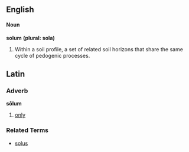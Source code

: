==English==
====Noun====
'''solum'''
'''(plural: sola)'''
# Within a soil profile, a set of related soil horizons that share the same cycle of pedogenic processes.

==Latin==
===Adverb===
'''sōlum'''

#[[only]]
===Related Terms===
*[[solus]]